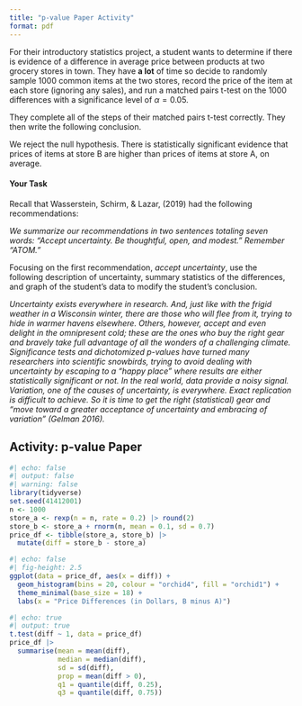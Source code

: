 ```yaml
---
title: "p-value Paper Activity"
format: pdf
---
```


For their introductory statistics project, a student wants to determine if there is evidence of a difference in average price between products at two grocery stores in town. They have __a lot__ of time so decide to randomly sample 1000 common items at the two stores, record the price of the item at each store (ignoring any sales), and run a matched pairs t-test on the 1000 differences with a significance level of $\alpha = 0.05$. 

They complete all of the steps of their matched pairs t-test correctly. They then write the following conclusion.

We reject the null hypothesis. There is statistically significant evidence that prices of items at store B are higher than prices of items at store A, on average.

#### Your Task

Recall that Wasserstein, Schirm, & Lazar, (2019) had the following recommendations:

_We summarize our recommendations in two sentences totaling seven words: "Accept uncertainty. Be thoughtful, open, and modest." Remember "ATOM."_

Focusing on the first recommendation, _accept uncertainty_, use the following description of uncertainty, summary statistics of the differences, and graph of the student's data to modify the student's conclusion. 

_Uncertainty exists everywhere in research. And, just like with the frigid weather in a Wisconsin winter, there are those who will flee from it, trying to hide in warmer havens elsewhere. Others, however, accept and even delight in the omnipresent cold; these are the ones who buy the right gear and bravely take full advantage of all the wonders of a challenging climate. Significance tests and dichotomized p-values have turned many researchers into scientific snowbirds, trying to avoid dealing with uncertainty by escaping to a "happy place" where results are either statistically significant or not. In the real world, data provide a noisy signal. Variation, one of the causes of uncertainty, is everywhere. Exact replication is difficult to achieve. So it is time to get the right (statistical) gear and "move toward a greater acceptance of uncertainty and embracing of variation" (Gelman 2016)._

## Activity: p-value Paper

```r
#| echo: false
#| output: false
#| warning: false
library(tidyverse)
set.seed(41412001)
n <- 1000
store_a <- rexp(n = n, rate = 0.2) |> round(2)
store_b <- store_a + rnorm(n, mean = 0.1, sd = 0.7) 
price_df <- tibble(store_a, store_b) |> 
  mutate(diff = store_b - store_a)
```

```r
#| echo: false
#| fig-height: 2.5
ggplot(data = price_df, aes(x = diff)) +
  geom_histogram(bins = 20, colour = "orchid4", fill = "orchid1") +
  theme_minimal(base_size = 18) +
  labs(x = "Price Differences (in Dollars, B minus A)")
```

```r
#| echo: true
#| output: true
t.test(diff ~ 1, data = price_df)
price_df |>
  summarise(mean = mean(diff),
            median = median(diff),
            sd = sd(diff),
            prop = mean(diff > 0),
            q1 = quantile(diff, 0.25),
            q3 = quantile(diff, 0.75))
```
